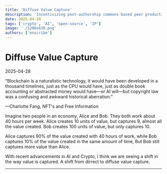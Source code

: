 ```yaml
---
title: 'Diffuse Value Capture'
description: 'Incentivizing post-authorship commons-based peer production.'
date: 2025-04-28
tags: ['crypto', 'AI', 'open-source', 'IP']
image: './1200x630.png'
authors: ['enscribe']
---
```

# Diffuse Value Capture

<span class="text-muted-foreground">2025-04-28</span>

<div class="pl-6 my-8 [&>*]:text-muted-foreground">
<p>“Blockchain is a naturalistic technology, it would have been developed in a thousand timelines, just as the CPU would have, just as double book accounting or abstracted money would have—or AI will—but copyright law was a confusing and awkward historical aberration.”</p>

<p>—Charlotte Fang, NFT's and Free Information</p>
</div>

Imagine two people in an economy, Alice and Bob. They both work about 40 hours per week. Alice creates 10 units of value, but captures 9, almost all the value created. Bob creates 100 units of value, but only captures 10.

Alice captures 90% of the value created with 40 hours of work, while Bob captures 10% of the value created in the same amount of time, But Bob still captures more value than Alice.

With recent advancements in AI and Crypto, I think we are seeing a shift in the way value is captured. A shift from dirrect to diffuse value capture.












---
